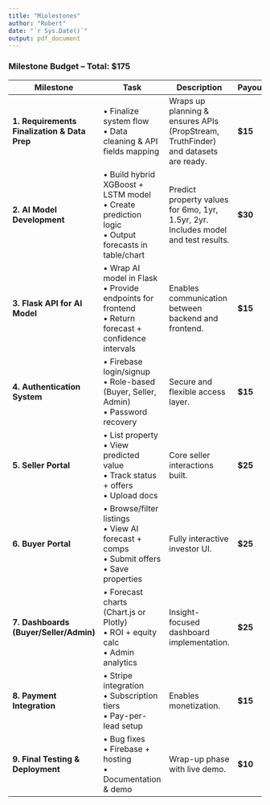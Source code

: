 ```yaml
---
title: "Miolestones"
author: "Robert"
date: "`r Sys.Date()`"
output: pdf_document
---
```


### **Milestone Budget – Total: \$175**

| Milestone | Task | Description | Payout |
|----|----|----|----|
| **1. Requirements Finalization & Data Prep** | • Finalize system flow<br>• Data cleaning & API fields mapping | Wraps up planning & ensures APIs (PropStream, TruthFinder) and datasets are ready. | **\$15** |
| **2. AI Model Development** | • Build hybrid XGBoost + LSTM model<br>• Create prediction logic<br>• Output forecasts in table/chart | Predict property values for 6mo, 1yr, 1.5yr, 2yr. Includes model and test results. | **\$30** |
| **3. Flask API for AI Model** | • Wrap AI model in Flask<br>• Provide endpoints for frontend<br>• Return forecast + confidence intervals | Enables communication between backend and frontend. | **\$15** |
| **4. Authentication System** | • Firebase login/signup<br>• Role-based (Buyer, Seller, Admin)<br>• Password recovery | Secure and flexible access layer. | **\$15** |
| **5. Seller Portal** | • List property<br>• View predicted value<br>• Track status + offers<br>• Upload docs | Core seller interactions built. | **\$25** |
| **6. Buyer Portal** | • Browse/filter listings<br>• View AI forecast + comps<br>• Submit offers<br>• Save properties | Fully interactive investor UI. | **\$25** |
| **7. Dashboards (Buyer/Seller/Admin)** | • Forecast charts (Chart.js or Plotly)<br>• ROI + equity calc<br>• Admin analytics | Insight-focused dashboard implementation. | **\$25** |
| **8. Payment Integration** | • Stripe integration<br>• Subscription tiers<br>• Pay-per-lead setup | Enables monetization. | **\$15** |
| **9. Final Testing & Deployment** | • Bug fixes<br>• Firebase + hosting<br>• Documentation & demo | Wrap-up phase with live demo. | **\$10** |
